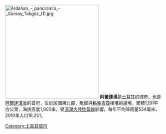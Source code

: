 [[File:Ardahan_-_panoramio_-_Gürsoy_Tokgöz_(1).jpg|300px]]
'''阿爾達漢'''是[[土耳其|土耳其]]的城市，也是[[阿爾達漢省|阿爾達漢省]]的首府，位於該國東北部，毗鄰與[[格魯吉亞|格魯吉亞]]接壤的邊境，面積1,191平方公里，海拔高度1,900米，受[[濕潤大陸性氣候|濕潤大陸性氣候]]影響，每年平均降雨量554毫米，2010年人口16,251。

{{Turkey-geo-stub}}
[[Category:土耳其城市|Category:土耳其城市]]